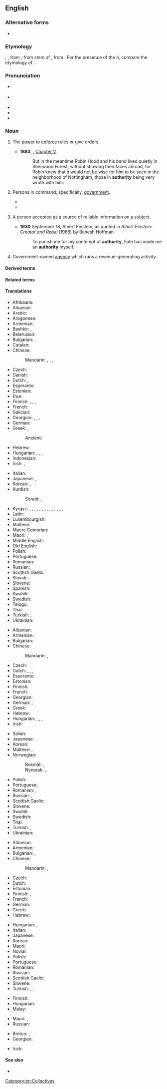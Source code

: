 ==English==

===Alternative forms===
* {{l|en|authourity}} {{qualifier|obsolete}}

===Etymology===
{{inh|en|enm|auctorite}}, {{m|enm|autorite||authority, book or quotation that settles an argument}}, from {{der|en|fro|auctorité}}, from {{der|en|la|-}} stem of {{m|la|auctōritās||invention, advice, opinion, influence, command}}, from {{m|la|auctor||master, leader, author}}. For the presence of the ''h'', compare the etymology of {{m|en|author}}.

===Pronunciation===
* {{a|UK}} {{IPA|/ɔːˈθɒɹəti/|lang=en}}
* {{a|US}} {{IPA|/əˈθɔɹəti/|/əˈθɑɹəti/|lang=en}}
* {{audio|en-us-authority.ogg|Audio (US)|lang=en}}
* {{hyphenation|au|thor|i|ty|lang=en}}
* {{rhymes|ɒɹɪti|lang=en}}

===Noun===
{{en-noun|~|authorities}}

# {{lb|en|uncountable}} The [[power]] to [[enforce]] rules or give orders.
#: {{ux|en|I have the '''authority''' to penalise the staff in my department, but not the '''authority''' to sack them.}}
#: {{ux|en|She lost all her respect and '''authority''' after turning up drunk to the meeting.}}
#: {{ux|en|Respect my '''authority'''!}}
#* '''1883''', {{w|Howard Pyle}}, ''{{w|The Merry Adventures of Robin Hood}}'' [[s:The Merry Adventures of Robin Hood/Chapter V|Chapter V]]
#*: But in the meantime Robin Hood and his band lived quietly in Sherwood Forest, without showing their faces abroad, for Robin knew that it would not be wise for him to be seen in the neighborhood of Nottingham, those in '''authority''' being very wroth with him.
# {{lb|en|used in singular or plural form}} Persons in command; specifically, [[government]].
#* {{quote-book|lang=en|year=1927|author=[http://openlibrary.org/authors/OL2416183A F. E. Penny]
|chapter=4|title=[http://openlibrary.org/works/OL16814587W Pulling the Strings]
|passage=The case was that of a murder. It had an element of mystery about it, however, which was puzzling the '''authorities'''. A turban and loincloth soaked in blood had been found; also a staff.}}
#* {{quote-journal|lang=en|date=2013-08-10|volume=408|issue=8848|magazine={{w|The Economist}}
|title=[http://www.economist.com/news/leaders/21583270-new-zealands-plan-regulate-designer-drugs-better-trying-ban-them-and-failing-new Legal highs: A new prescription]
|passage=No sooner has a [synthetic] drug been blacklisted than chemists adjust their recipe and start churning out a subtly different one. These &ldquo;legal highs&rdquo; are sold for the few months it takes the '''authorities''' to identify and ban them, and then the cycle begins again.}}
# {{lb|en|countable}} A person accepted as a source of reliable information on a subject.
#: {{ux|en|the world's foremost '''authority''' on orangutans}}
#* '''1930''' September 18, Albert Einstein, as quoted in ''Albert Einstein: Creator and Rebel'' (1988) by Banesh Hoffman
#*: To punish me for my contempt of '''authority''', Fate has made me an '''authority''' myself.
# Government-owned [[agency]] which runs a revenue-generating activity.
#: ''{{w|New York Port Authority|New York Port '''Authority'''}}''

====Derived terms====
{{der4|lang=en
|certificate authority
|postal authority
|rudder authority
|elevator authority
|aileron authority
|verbal authority
|moral authority
|authorityless
|public authority
|antiauthority
|appeal to authority
|multiauthority
|statutory authority
|tax authority
|port authority}}

====Related terms====
{{rel4|lang=en|author|authorization|authoritarian|authoritative}}

====Translations====
{{trans-top|power to enforce rules or give orders}}
* Afrikaans: {{t|af|gesag}}
* Albanian: {{t+|sq|autoritet}}
* Arabic: {{t|ar|سُلْطَة|f}}
* Aragonese: {{t|an|autoridat|f}}
* Armenian: {{t+|hy|հեղինակություն}}
* Bashkir: {{t|ba|дәүләт}}, {{t|ba|хөкүмәт}}
* Belarusian: {{t|be|ўла́да|f}}
* Bulgarian: {{t+|bg|власт|f}}, {{t+|bg|авторите́т|m}}
* Catalan: {{t+|ca|autoritat|f}}
* Chinese:
*: Mandarin: {{t+|cmn|權力}}, {{t+|cmn|权力|tr=quánlì}}, {{t+|cmn|權威}}, {{t+|cmn|权威|tr=quánwēi}}
* Czech: {{t+|cs|autorita|f}}
* Danish: {{t|da|myndighed}}
* Dutch: {{t+|nl|bevoegdheid|f}}, {{t+|nl|gezag|n}}
* Esperanto: {{t+|eo|aŭtoritato}}
* Estonian: {{t|et|võim}}
* Ewe: {{t|ee|ŋusẽ}}
* Finnish: {{t+|fi|auktoriteetti}}, {{t+|fi|käskyvalta}}, {{t+|fi|vaikutusvalta}}, {{t+|fi|valta}}
* French: {{t+|fr|autorité|f}}
* Galician: {{t+|gl|autoridade|f}}
* Georgian: {{t|ka|უფლებამოსილება}}, {{t|ka|ხელისუფლება}}, {{t|ka|ძალაუფლება}}, {{t|ka|რწმუნებულება}}
* German: {{t+|de|Autorität|f}}
* Greek: {{t+|el|εξουσία|f}}, {{t+|el|αρχή|f}}
*: Ancient: {{t|grc|ἐξουσία|f}}
* Hebrew: {{t+|he|סמכות|f|tr=samkhut}}
* Hungarian: {{t+|hu|felhatalmazás}}, {{t+|hu|meghatalmazás}}, {{t+|hu|hatalom}}, {{t+|hu|tekintély}}
* Indonesian: {{t+|id|otoritas}}
* Irish: {{t|ga|údarás|m}}, {{t|ga|urlámhas|m}}
{{trans-mid}}
* Italian: {{t+|it|autorità|f}}
* Japanese: {{t+|ja|権力|tr=けんりょく, kenryoku}}, {{t+|ja|権威|tr=けんい, ken'i}}
* Korean: {{t+|ko|권력|tr=gweonreok}}, {{t|ko|권능|tr=gweonneung}}
* Kurdish:
*: Sorani: {{t|ku|ده‌سه‌ڵات}}, {{t+|ku|به‌رده‌ستی}}
* Kyrgyz: {{t+|ky|бийлик}}, {{t+|ky|чоңдор}}, {{t+|ky|башчы}}, {{t+|ky|авторитет}}, {{t+|ky|ыйгарым укук}}, {{t+|ky|авторитет}}, {{t+|ky|бедел}}, {{t+|ky|кадыр}}, {{t+|ky|кадыр-барк}} {{t+|ky|негиз}}, {{t+|ky|түп}}, {{t+|ky|уруксат}}, {{t+|ky|авторитеттүүлүк}}, {{t+|ky|беделдүүлүк}}, {{t+|ky|кадырлуулук}}, {{t+|ky|билгич}}
* Latin: {{t|la|auctōritās|f}}
* Luxembourgish: {{t|lb|Autoritéit|f}}
* Maltese: {{t|mt|awtoritá}}
* Maore Comorian: {{t|swb|yezi|c9}}
* Maori: {{t|mi|kanoi}}, {{t|mi|whakaruruhau}}
* Middle English: {{t|enm|auctorite}}
* Old English: {{t|ang|ealdordōm|m}}
* Polish: {{t+|pl|autorytet|m}}
* Portuguese: {{t+|pt|autoridade|f}}
* Romanian: {{t+|ro|autoritate|f}}
* Russian: {{t+|ru|власть|f}}
* Scottish Gaelic: {{t|gd|ùghdarras|m}}
* Slovak: {{t|sk|autorita|f}}
* Slovene: {{t|sl|avtoriteta|f}}
* Spanish: {{t+|es|autoridad|f}}
* Swahili: {{t+|sw|mamlaka}}
* Swedish: {{t+|sv|auktoritet|c}}
* Telugu: {{t+|te|అధికారము}}
* Thai: {{t+|th|อำนาจ}}
* Turkish: {{t+|tr|otorite}}, {{t+|tr|yetki}}
* Ukrainian: {{t+|uk|вла́да|f}}
{{trans-bottom}}

{{trans-top|persons in command; specifically, government}}
* Albanian: {{t+|sq|autoritet}}
* Armenian: {{t+|hy|իշխանություն}}
* Bulgarian: {{t+|bg|вла́сти|f-p}}
* Chinese:
*: Mandarin: {{t+|cmn|當局}}, {{t+|cmn|当局|tr=dāngjú}}
* Czech: {{t+|cs|autorita|f}}
* Dutch: {{t+|nl|autoriteit|f}}, {{t+|nl|autoriteiten|f-p}} {{qualifier|usually plural}}, {{t+|nl|gezag|n}}, {{t+|nl|overheid|f}}
* Esperanto: {{t|eo|instanco}}
* Estonian: {{t|et|võim}}
* Finnish: {{t+|fi|viranomaiset}}
* French: {{t+|fr|autorité|f}}
* Georgian: {{t|ka|ხელისუფლება}}
* German: {{t+|de|Autorität|f}}; {{t+|de|Behörde|f}}
* Greek: {{t+|el|αρχές|f-p}}
* Hebrew: {{t|he|רשויות|f-p|tr=rashuyot}}
* Hungarian: {{t+|hu|hatóság}}, {{t|hu|szakhatóság}}, {{t+|hu|felügyelet}}, {{t|hu|főfelügyelet}}
* Irish: {{t|ga|údarás|m}}
{{trans-mid}}
* Italian: {{t+|it|autorità|f}}
* Japanese: {{t+|ja|当局|tr=とうきょく, tōkyoku}}
* Korean: {{t|ko|권력자|tr=gweonryeokja}}
* Maltese: {{t|mt|awtoritarju|m}}, {{t|mt|awtoritarja|f}}
* Norwegian:
*: Bokmål: {{t|nb|styresmakt|m|f}}, {{t|nb|styremakt|m|f}}
*: Nynorsk: {{t|nn|styremakt|f}}, {{t|nn|styresmakt|f}}
* Polish: {{t+|pl|władza|f}}
* Portuguese: {{t+|pt|autoridade|f}}
* Romanian: {{t+|ro|autoritate|f}}, {{t|ro|autorități|f-p}}
* Russian: {{t+|ru|власть|f}}, {{qualifier|usually plural}} {{t+|ru|вла́сти|f-p}}
* Scottish Gaelic: {{t|gd|ùghdarras|m}}
* Slovene: {{t|sl|avtoriteta|f}}
* Swahili: {{t+|sw|mamlaka}}
* Swedish: {{t+|sv|myndighet|c}}
* Thai: {{t+|th|เจ้าหน้าที่}}
* Turkish: {{t|tr|salahiyetliler|p}} {{qualifier|obsolescent}}, {{t+|tr|yetkililer|p}}
* Ukrainian: {{t+|uk|вла́да|f}}
{{trans-bottom}}

{{trans-top|person accepted as a source of reliable information on a subject}}
* Albanian: {{t+|sq|autoritet}}
* Armenian: {{t+|hy|հեղինակություն}}
* Bulgarian: {{t+|bg|познавач|m}}, {{t+|bg|авторите́т|m}}
* Chinese:
*: Mandarin: {{t+|cmn|權威}}, {{t+|cmn|权威|tr=quánwēi}}
* Czech: {{t+|cs|autorita|f}}
* Dutch: {{t+|nl|autoriteit|f}}
* Estonian: {{t|et|asjatundja}}
* Finnish: {{t+|fi|asiantuntija}}, {{t+|fi|auktoriteetti}}
* French: {{t+|fr|autorité|f}}
* German: {{t+|de|Autorität|f}}
* Greek: {{t+|el|αυθεντία|f}}
* Hebrew: {{t|he|בר-סמכא|m|tr=bar-samkha}}
{{trans-mid}}
* Hungarian: {{t+|hu|tekintély}}, {{t|hu|szaktekintély}}
* Italian: {{t+|it|autorità|f}}
* Japanese: {{t+|ja|権威|tr=けんい, ken'i}}
* Korean: {{t|ko|권위자|tr=gweonwija}}
* Maori: {{t|mi|kanoi}}
* Novial: {{t|nov|autoritate}}
* Polish: {{t+|pl|autorytet|m}}
* Portuguese: {{t+|pt|autoridade|f}}
* Romanian: {{t+|ro|autoritate|f}}
* Russian: {{t+|ru|авторите́т|m}}
* Scottish Gaelic: {{t|gd|ùghdarras|m}}
* Slovene: {{t|sl|avtoriteta|f}}
* Turkish: {{t+|tr|bilirkişi}}, {{t+|tr|uzman}}, {{t+|tr|yetkili}}
{{trans-bottom}}

{{trans-top|government agency}}
* Finnish: {{t+|fi|laitos}}
* Hungarian: {{t|hu|kormányzati hatóság}}
* Malay: {{t|ms|penguasa}}
{{trans-mid}}
* Maori: {{t|mi|manatū}}, {{t|mi|rangatōpū}}
* Russian: {{t+|ru|администра́ция|f}}
{{trans-bottom}}

{{checktrans-top}}
* Breton: {{t-check|br|aotrouniezh|f}}, {{t+check|br|beli|f}}
* Georgian: {{t-check|ka|უფლებამოსილება}}
{{trans-mid}}
* Irish: {{t-check|ga|barántas|m}}
{{trans-bottom}}

====See also====
* {{l|en|have something on good authority}}

[[Category:en:Collectives]]